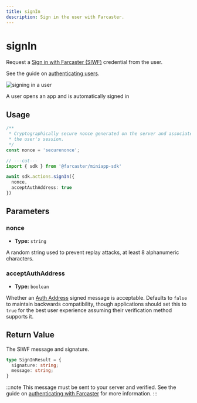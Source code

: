 ```yaml
---
title: signIn
description: Sign in the user with Farcaster.
---
```



# signIn

Request a [Sign in with Farcaster
(SIWF)](https://docs.farcaster.xyz/developers/siwf/) credential from the user. 

See the guide on [authenticating users](/docs/guides/auth).

![signing in a user](/sign_in_preview.png)

<Caption>
  A user opens an app and is automatically signed in
</Caption>

## Usage

```ts twoslash
/**
 * Cryptographically secure nonce generated on the server and associated with
 * the user's session.
 */ 
const nonce = 'securenonce';

// ---cut---
import { sdk } from '@farcaster/miniapp-sdk'

await sdk.actions.signIn({ 
  nonce,
  acceptAuthAddress: true
})
```

## Parameters

### nonce

- **Type:** `string`

A random string used to prevent replay attacks, at least 8 alphanumeric
characters.

### acceptAuthAddress

- **Type:** `boolean`

Whether an [Auth
Address](https://github.com/farcasterxyz/protocol/discussions/225) signed
message is acceptable. Defaults to `false` to maintain backwards compatibility,
though applications should set this to `true` for the best user experience
assuming their verification method supports it.


## Return Value

The SIWF message and signature.

```ts
type SignInResult = {
  signature: string;
  message: string;
}
```

:::note
This message must be sent to your server and verified. See the guide on
[authenticating with Farcaster](/docs/guides/auth) for more information.
:::

